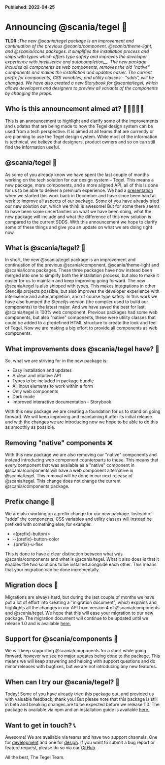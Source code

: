 
<Meta title="Intro/Tegel" />

**Published: 2022-04-25**

# Announcing @scania/tegel 🧱

**TLDR** ;_The new @scania/tegel package is an improvement and continuation of the previous @scania/component, @scania/theme-light, and @scania/icons packages. It simplifies the installation process and ships with types which offers type safety and improves the developer experience with intellisence and_ _autocompletion\_\_. The new package includes all components as web components, removes the old "native" components and makes the installation and updates easier. The current prefix for components, CSS variables, and utility classes - "sdds", will be changed. We have also created a new Storybook for @scania/tegel, which allows developers and designers to preview all variants of the components by changing the props._

## Who is this announcement aimed at? 🙋‍♂️🙋‍♀️🙋

This is an announcement to highlight and clarify some of the improvements and updates that are being made to how the Tegel design system can be used from a tech perspective. It is aimed at all teams that are currently or are planning to use the Tegel design system. While most of the information is technical, we believe that designers, product owners and so on can still find the information useful.

## @scania/tegel 📣

As some of you already know we have spent the last couple of months working on the tech solution for our design system – Tegel. This means a new package, more components, and a more aligned API, all of this is done for us to be able to deliver a premium experience. We had a [presentation](https://teams.microsoft.com/_#/apps/a2da8768-95d5-419e-9441-3b539865b118/message?conversationId=19:1257007a64d44c64954acca27a9d4b46@thread.skype&conversationType=Group&messageId=1671029206806&replyChainId=1671029206806&itemName=General) when we started this work back in December and have since been hard at work to improve all aspects of our package. Some of you have already tried our new solution out, which we think is awesome! But for some there seems to have been some uncertainties on what we have been doing, what the new package will include and what the difference of this new solution is compared to the current SDDS. With this announcement we hope to clarify some of these things and give you an update on what we are doing right now.

## What is @scania/tegel? 🧱

In short, the new @scania/tegel package is an improvement and continuation of the previous @scania/component, @scania/theme-light and @scania/icons packages. These three packages have now instead been merged into one to simplify both the installation process, but also to make it easier for us to maintain and keep improving going forward. The new @scania/tegel is also shipped with types. This makes integrations in other Stenciljs projects possible, but also improves the developer experience with intellisence and autocompletion, and of course type safety. In this work we have also bumped the Stenciljs version (the compiler used to build our components) to the latest major. And we have saved the best for last, @scania/tegel is 100% web component. Previous packages had some web components, but also "native" components, these were utility classes that could be added to a predefined HTML structure to create the look and feel of Tegel. Now we are making a big effort to provide all components as web components.

## What improvements does @scania/tegel have? 🚀

So, what we are striving for in the new package is:

- Easy installation and updates
- A clear and intuitive API
- Types to be included in package bundle
- All input elements to work within a form
- Only web components
- Dark mode
- Improved interactive documentation - Storybook

With this new package we are creating a foundation for us to stand on going forward. We will keep improving and maintaining it after its initial release and with the changes we are introducing now we hope to be able to do this as smoothly as possible.

## Removing "native" components ❌

With this new package we are also removing our "native" components and instead introducing web component counterparts to these. This means that every component that was available as a "native" component in @scania/components will have a web component alternative in @scania/tegel. This removal will be done in our next release of @scania/tegel. This change does not change the current @scania/components package.

## Prefix change 🔁

We are also working on a prefix change for our new package. Instead of "sdds" the components, CSS variables and utility classes will instead be prefixed with something else, for example:

- \<{prefix}-button/\>
- --{prefix}-button-color
- .{prefix}-u-flex

This is done to have a clear distinction between what was @scania/components and what is @scania/tegel. What it also does is that it enables the two solutions to be installed alongside each other. This means that your migration can be done incrementally.

## Migration docs 📜

Migrations are always hard, but during the last couple of months we have put a lot of effort into creating a "migration document", which explains and highlights all the changes in our API from version 4 of @scania/components and @scania/tegel. We hope that this will ease your migration to our new package. The migration document will continue to be updated until we release 1.0 and is available [here.](https://tegel-storybook.netlify.app/?path=/story/intro-migrating-from-components%C2%A0v4--page)

## Support for @scania/components 🤳

We will keep supporting @scania/components for a short while going forward, however we see no major updates being done to the package. This means we will keep answering and helping with support questions and do minor releases with bugfixes, but we are not introducing any new features.

## When can I try our @scania/tegel? 🧪

Today! Some of you have already tried this package out, and provided us with valuable feedback, thank you! But please note that this package is still in beta and breaking changes are to be expected before we release 1.0. The package is available via npm and an installation guide is available [here.](https://www.npmjs.com/package/@scania/tegel)

## Want to get in touch? 📞

Awesome! We are available via teams and have two support channels. One for [development](https://www.npmjs.com/package/@scania/tegel) and one for [design](https://teams.microsoft.com/l/channel/19%3A8d30ded56af14672b471062ec1e66345%40thread.skype/Design%2520support?groupId=79f9bfeb-73e2-424d-9477-b236191ece5e&tenantId=3bc062e4-ac9d-4c17-b4dd-3aad637ff1ac). If you want to submit a bug report or feature request, please do so via our [GitHub](https://github.com/scania-digital-design-system/sdds/issues).

All the best,
The Tegel Team.
